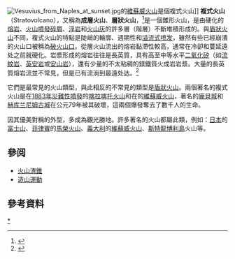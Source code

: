 {{Expand|time=2018-06-12T11:06:38+00:00}}
[[File:Vesuvius_from_Naples_at_sunset.jpg|thumb]]的[[維蘇威火山|維蘇威火山]]是個複式火山]]
'''複式火山'''（Stratovolcano），又稱為'''成層火山'''、'''層狀火山'''，<ref>{{USGS|url=http://pubs.usgs.gov/gip/volc/types.html|article=Principal Types of Volcanoes|accessdate=2009-01-19}}</ref>是一個錐形火山，是由硬化的[[熔岩|熔岩]]、[[火山噴發碎屑|火山噴發碎屑]]、[[浮岩|浮岩]]和[[火山灰|火山灰]]的許多層（階層）不斷堆積形成的。與[[盾狀火山|盾狀火山]]不同，複式火山的特點是陡峭的輪廓、週期性{{le|爆炸式火山喷发|Explosive eruption}}和[[溢流式喷发|溢流式喷发]]，雖然有些已經崩潰的火山口被稱為[[破火山口|破火山口]]。從層火山流出的熔岩黏滯性較高，通常在冷卻和蔓延遠处之前就硬化。岩漿形成的熔岩往往是長英質，具有高至中等水平[[二氧化矽|二氧化矽]]（如[[流紋岩|流紋岩]]、[[英安岩|英安岩]]或[[安山岩|安山岩]]），還有少量的不太粘稠的鎂鐵質火成岩岩漿。大量的長英質熔岩流並不常見，但是已有流淌到最遠处达{{Convert|15|km|mi|abbr=on}}。<ref>{{cite web|url=http://gsc.nrcan.gc.ca/volcanoes/cat/feature_garibaldi_e.php|title=Garibaldi volcanic belt: Garibaldi Lake volcanic field|work=Catalogue of Canadian volcanoes|publisher=[[Geological_Survey_of_Canada|Geological Survey of Canada]]|date=2009-04-01|accessdate=2010-06-27|deadurl=yes|archiveurl=https://web.archive.org/web/20090626082839/http://gsc.nrcan.gc.ca/volcanoes/cat/feature_garibaldi_e.php|archivedate=2009-06-26}}</ref>

它們是最常見的火山類型，與此相反的不常見的類型是[[盾狀火山|盾狀火山]]。兩個著名的複式火山是在[[1883年喀拉喀托火山爆發|1883年災難性噴發]]的[[喀拉喀托火山|喀拉喀托火山]]和在{{le|79年維蘇威火山的噴發|Eruption of Mount Vesuvius in 79|79年災難性噴發}}的[[維蘇威火山|維蘇威火山]]，著名的[[龐貝城|龐貝城]]和[[赫库兰尼姆古城|赫库兰尼姆古城]]在公元79年被其破壞，這兩個爆發奪去了數千人的生命。

因其優美對稱的外型，多成為觀光勝地。許多著名的火山都屬此類，例如：[[日本|日本]]的[[富士山|富士山]]、[[菲律賓|菲律賓]]的[[馬榮火山|馬榮火山]]、[[義大利|義大利]]的[[維蘇威火山|維蘇威火山]]、[[斯特龍博利島|斯特龍博利島]]火山等。

{{see also|火成岩}}

==參阅==
{{Portal|火山}}
{{commons|Stratovolcano}}
*[[火山渣錐|火山渣錐]]
*[[造山運動|造山運動]]

==參考資料==
{{reflist}}

{{火山}}
{{Authority control}}
{{Geo-term-stub}}

[[Category:复式火山|*]]